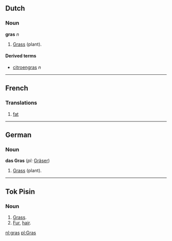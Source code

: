==Dutch==
===Noun===
'''gras''' ''n''

#[[Grass]] (plant).

====Derived terms====
*[[citroengras]] ''n''

----

==French==
===Translations===

#[[fat]]

----
==German==
===Noun===
'''das Gras''' (''pl:'' [[Gräser]])

#[[Grass]] (plant).

----
==Tok Pisin==
===Noun===
# [[Grass]].
# [[Fur]], [[hair]].

[[nl:gras]]
[[pl:Gras]]